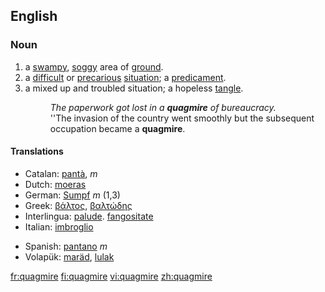==English==

===Noun===
{{en-noun}}

#a [[swampy]], [[soggy]] area of [[ground]].
#a [[difficult]] or [[precarious]] [[situation]]; a [[predicament]].
#a mixed up and troubled situation; a hopeless [[tangle]].
#:''The paperwork got lost in a '''quagmire''' of bureaucracy.''
#:''The invasion of the country went smoothly but the subsequent occupation became a '''quagmire'''.

====Translations====
{{rfc-trans}}
{{top}}
*Catalan: [[pantà]], ''m''
*Dutch: [[moeras]]
*German: [[Sumpf]] ''m'' (1,3)
*Greek: [[βάλτος]], [[βαλτώδης]]
*Interlingua: [[palude]]. [[fangositate]]
*Italian: [[imbroglio]]
{{mid}}
*Spanish: [[pantano]] ''m''
*Volapük: [[maräd]], [[lulak]]
{{bottom}}

[[fr:quagmire]]
[[fi:quagmire]]
[[vi:quagmire]]
[[zh:quagmire]]